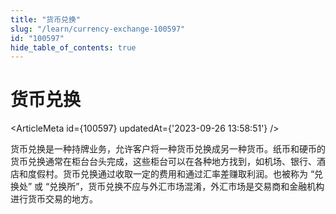 ```yaml
---
title: "货币兑换"
slug: "/learn/currency-exchange-100597"
id: "100597"
hide_table_of_contents: true
---
```



# 货币兑换

<ArticleMeta id={100597} updatedAt={'2023-09-26 13:58:51'} />
<div className='border-solid border-b border-t-0 my-4 border-[var(--ifm-color-gray-300)]' />

货币兑换是一种持牌业务，允许客户将一种货币兑换成另一种货币。纸币和硬币的货币兑换通常在柜台台头完成，这些柜台可以在各种地方找到，如机场、银行、酒店和度假村。货币兑换通过收取一定的费用和通过汇率差赚取利润。也被称为 “兑换处” 或 “兑换所”，货币兑换不应与外汇市场混淆，外汇市场是交易商和金融机构进行货币交易的地方。
